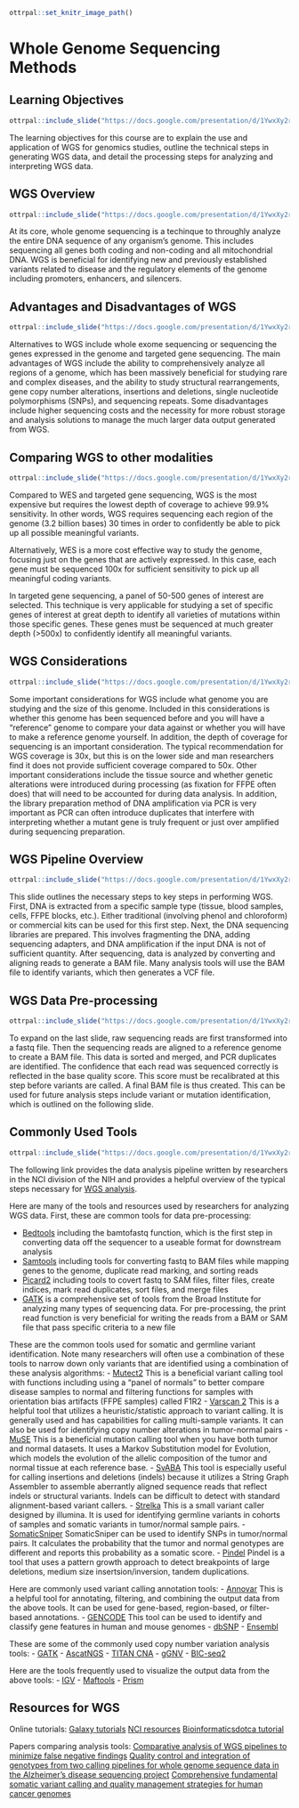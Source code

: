 ```r
ottrpal::set_knitr_image_path()
```

# Whole Genome Sequencing Methods

## Learning Objectives

```r
ottrpal::include_slide("https://docs.google.com/presentation/d/1YwxXy2rnUgbx_7B7ENH9wpDX-j6JpJz6lGVzOkjo0qY/edit#slide=id.g12890ae15d7_0_51")
```
The learning objectives for this course are to explain the use and application of WGS for genomics studies, outline the technical steps in generating WGS data, and detail the processing steps for analyzing and interpreting WGS data.

## WGS Overview

```r
ottrpal::include_slide("https://docs.google.com/presentation/d/1YwxXy2rnUgbx_7B7ENH9wpDX-j6JpJz6lGVzOkjo0qY/edit#slide=id.g138a6ce16b7_35_8")
```
At its core, whole genome sequencing is a techinque to throughly analyze the entire DNA sequence of any organism's genome. This includes sequencing all genes both coding and non-coding and all mitochondrial DNA. WGS is beneficial for identifying new and previously established variants related to disease and the regulatory elements of the genome including promoters, enhancers, and silencers.  


## Advantages and Disadvantages of WGS

```r
ottrpal::include_slide("https://docs.google.com/presentation/d/1YwxXy2rnUgbx_7B7ENH9wpDX-j6JpJz6lGVzOkjo0qY/edit#slide=id.g138a6ce16b7_35_13")
```
Alternatives to WGS include whole exome sequencing or sequencing the genes expressed in the genome and targeted gene sequencing. The main advantages of WGS include the ability to comprehensively analyze all regions of a genome, which has been massively beneficial for studying rare and complex diseases, and the ability to study structural rearrangements, gene copy number alterations, insertions and deletions, single nucleotide polymorphisms (SNPs), and sequencing repeats. Some disadvantages include higher sequencing costs and the necessity for more robust storage and analysis solutions to manage the much larger data output generated from WGS.

## Comparing WGS to other modalities

```r
ottrpal::include_slide("https://docs.google.com/presentation/d/1YwxXy2rnUgbx_7B7ENH9wpDX-j6JpJz6lGVzOkjo0qY/edit#slide=id.g138a6ce16b7_35_18")
```
Compared to WES and targeted gene sequencing, WGS is the most expensive but requires the lowest depth of coverage to achieve 99.9% sensitivity. In other words, WGS requires sequencing each region of the genome (3.2 billion bases) 30 times in order to confidently be able to pick up all possible meaningful variants.

Alternatively, WES is a more cost effective way to study the genome, focusing just on the genes that are actively expressed. In this case, each gene must be sequenced 100x for sufficient sensitivity to pick up all meaningful coding variants.

In targeted gene sequencing, a panel of 50-500 genes of interest are selected. This technique is very applicable for studying a set of specific genes of interest at great depth to identify all varieties of mutations within those specific genes. These genes must be sequenced at much greater depth (>500x) to confidently identify all meaningful variants.


## WGS Considerations

```r
ottrpal::include_slide("https://docs.google.com/presentation/d/1YwxXy2rnUgbx_7B7ENH9wpDX-j6JpJz6lGVzOkjo0qY/edit#slide=id.g138a6ce16b7_35_28")
```
Some important considerations for WGS include what genome you are studying and the size of this genome. Included in this considerations is whether this genome has been sequenced before and you will have a "reference" genome to compare your data against or whether you will have to make a reference genome yourself. In addition, the depth of coverage for sequencing is an important consideration. The typical recommendation for WGS coverage is 30x, but this is on the lower side and man researchers find it does not provide sufficient coverage compared to 50x. Other important considerations include the tissue source and whether genetic alterations were introduced during processing (as fixation for FFPE often does) that will need to be accounted for during data analysis. In addition, the library preparation method of DNA amplification via PCR is very important as PCR can often introduce duplicates that interfere with interpreting whether a mutant gene is truly frequent or just over amplified during sequencing preparation.


## WGS Pipeline Overview

```r
ottrpal::include_slide("https://docs.google.com/presentation/d/1YwxXy2rnUgbx_7B7ENH9wpDX-j6JpJz6lGVzOkjo0qY/edit#slide=id.g138a6ce16b7_35_33")
```
This slide outlines the necessary steps to key steps in performing WGS. First, DNA is extracted from a specific sample type (tissue, blood samples, cells, FFPE blocks, etc.). Either traditional (involving phenol and chloroform) or commercial kits can be used for this first step. Next, the DNA sequencing libraries are prepared. This involves fragmenting the DNA, adding sequencing adapters, and DNA amplification if the input DNA is not of sufficient quantity. After sequencing, data is analyzed by converting and aligning reads to generate a BAM file. Many analysis tools will use the BAM file to identify variants, which then generates a VCF file.


## WGS Data Pre-processing

```r
ottrpal::include_slide("https://docs.google.com/presentation/d/1YwxXy2rnUgbx_7B7ENH9wpDX-j6JpJz6lGVzOkjo0qY/edit#slide=id.g138a6ce16b7_35_38")
```
To expand on the last slide, raw sequencing reads are first transformed into a fastq file. Then the sequencing reads are aligned to a reference genome to create a BAM file. This data is sorted and merged, and PCR duplicates are identified. The confidence that each read was sequenced correctly is reflected in the base quality score. This score must be recalibrated at this step before variants are called. A final BAM file is thus created. This can be used for future analysis steps include variant or mutation identification, which is outlined on the following slide.


## Commonly Used Tools

```r
ottrpal::include_slide("https://docs.google.com/presentation/d/1YwxXy2rnUgbx_7B7ENH9wpDX-j6JpJz6lGVzOkjo0qY/edit#slide=id.g138a6ce16b7_35_43")
```
The following link provides the data analysis pipeline written by researchers in the NCI division of the NIH and provides a helpful overview of the typical steps necessary for [WGS analysis](https://docs.gdc.cancer.gov/Data/Bioinformatics_Pipelines/DNA_Seq_Variant_Calling_Pipeline/).

Here are many of the tools and resources used by researchers for analyzing WGS data.
First, these are common tools for data pre-processing:

- [Bedtools](https://bedtools.readthedocs.io/en/latest/) including the bamtofastq function, which is the first step in converting data off the sequencer to a useable format for downstream analysis
- [Samtools](http://www.htslib.org/) including tools for converting fastq to BAM files while mapping genes to the genome, duplicate read marking, and sorting reads
- [Picard2](https://broadinstitute.github.io/picard/) including tools to covert fastq to SAM files, filter files, create indices, mark read duplicates, sort files, and merge files
- [GATK](https://gatk.broadinstitute.org/hc/en-us) is a comprehensive set of tools from the Broad Institute for analyzing many types of sequencing data. For pre-processing, the print read function is very beneficial for writing the reads from a BAM or SAM file that pass specific criteria to a new file

These are the common tools used for somatic and germline variant identification. Note many researchers will often use a combination of these tools to narrow down only variants that are identified using a combination of these analysis algorithms:
- [Mutect2](https://gatk.broadinstitute.org/hc/en-us/articles/9570422171291-Mutect2) This is a beneficial variant calling tool with functions including using a "panel of normals" to better compare disease samples to normal and filtering functions for samples with orientation bias artifacts (FFPE samples) called F1R2
- [Varscan 2](https://varscan.sourceforge.net/) This is a helpful tool that utilizes a heuristic/statistic approach to variant calling. It is generally used and has capabilities for calling multi-sample variants. It can also be used for identifying copy number alterations in tumor-normal pairs
- [MuSE](https://bioinformatics.mdanderson.org/public-software/muse/) This is a beneficial mutation calling tool when you have both tumor and normal datasets. It uses a Markov Substitution model for Evolution, which models the evolution of the allelic composition of the tumor and normal tissue at each reference base. 
- [SvABA](https://github.com/walaj/svaba) This tool is especially useful for calling insertions and deletions (indels) because it utilizes a String Graph Assembler to assemble aberrantly aligned sequence reads that reflect indels or structural variants. Indels can be difficult to detect with standard alignment-based variant callers. 
- [Strelka](https://github.com/Illumina/strelka) This is a small variant caller designed by illumina. It is used for identifying germline variants in cohorts of samples and somatic variants in tumor/normal sample pairs. 
- [SomaticSniper](https://gmt.genome.wustl.edu/packages/somatic-sniper/) SomaticSniper can be used to identify SNPs in tumor/normal pairs. It calculates the probability that the tumor and normal genotypes are different and reports this probability as a somatic score. 
- [Pindel](https://www.sanger.ac.uk/tool/pindel/) Pindel is a tool that uses a pattern growth approach to detect breakpoints of large deletions, medium size insertsion/inversion, tandem duplications. 

Here are commonly used variant calling annotation tools: 
- [Annovar](https://annovar.openbioinformatics.org/en/latest/) This is a helpful tool for annotating, filtering, and combining the output data from the above tools. It can be used for gene-based, region-based, or filter-based annotations. 
- [GENCODE](https://www.gencodegenes.org/#) This tool can be used to identify and classify gene features in human and mouse genomes 
- [dbSNP]()
- [Ensembl]()

These are some of the commonly used copy number variation analysis tools: 
- [GATK]()
- [AscatNGS]()
- [TITAN CNA]()
- [gGNV]()
- [BIC-seq2]()

Here are the tools frequently used to visualize the output data from the above tools: 
- [IGV]()
- [Maftools]()
- [Prism]()




## Resources for WGS

Online tutorials:
[Galaxy tutorials](https://training.galaxyproject.org/training-material/topics/sequence-analysis/) 
[NCI resources](https://gdc.cancer.gov/about-data/gdc-data-processing/genomic-data-processing)
[Bioinformaticsdotca tutorial](https://bioinformaticsdotca.github.io/CAN_2021_module4_lab)

Papers comparing analysis tools: 
[Comparative analysis of WGS pipelines to minimize false negative findings](https://www.nature.com/articles/s41598-019-39108-2)
[Quality control and integration of genotypes from two calling pipelines for whole genome sequence data in the Alzheimer's disease sequencing project](https://pubmed.ncbi.nlm.nih.gov/29857119/) 
[Comprehensive fundamental somatic variant calling and quality management strategies for human cancer genomes](https://pubmed.ncbi.nlm.nih.gov/32510555/) 

